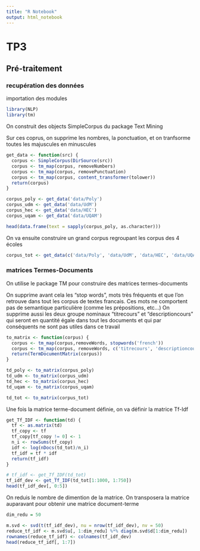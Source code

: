 ```yaml
---
title: "R Notebook"
output: html_notebook
---
```

# TP3

## Pré-traitement

### recupération des données

importation des modules
```r
library(NLP)
library(tm)
```

On construit des objects SimpleCorpus du package Text Mining

Sur ces coprus, on supprime les nombres, la ponctuation, et on tranfsorme toutes les majuscules en minuscules
```r
get_data <- function(src) {
  corpus <- SimpleCorpus(DirSource(src))
  corpus <- tm_map(corpus, removeNumbers)
  corpus <- tm_map(corpus, removePunctuation)
  corpus <- tm_map(corpus, content_transformer(tolower))
  return(corpus)
}

corpus_poly <- get_data('data/Poly')
corpus_udm <- get_data('data/UdM')
corpus_hec <- get_data('data/HEC')
corpus_uqam <- get_data('data/UQAM')

head(data.frame(text = sapply(corpus_poly, as.character)))
```
On va ensuite construire un grand corpus regroupant les corpus des 4 écoles

```r
corpus_tot <- get_data(c('data/Poly', 'data/UdM', 'data/HEC', 'data/UQAM'))
```

### matrices Termes-Documents

On utilise le package TM pour construire des matrices termes-documents

On supprime avant cela les "stop words", mots très fréquents et que l'on retrouve dans tout les corpus de textes francais. Ces mots ne comportent pas de semantique particulière (comme les prépositions, etc...)
On supprime aussi les deux groupe nominaux "titrecours" et "descriptioncours" qui seront en quantité égale dans tout les documents et qui par conséquents ne sont pas utiles dans ce travail
```r
to_matrix <- function(corpus) {
  corpus <- tm_map(corpus,removeWords, stopwords('french'))
  corpus <- tm_map(corpus, removeWords, c('titrecours', 'descriptioncours'))
  return(TermDocumentMatrix(corpus))
}

td_poly <- to_matrix(corpus_poly)
td_udm <- to_matrix(corpus_udm)
td_hec <- to_matrix(corpus_hec)
td_uqam <- to_matrix(corpus_uqam)

td_tot <- to_matrix(corpus_tot)

```

Une fois la matrice terme-document définie, on va définir la matrice Tf-Idf

```r
get_Tf_IDF <- function(td) {
  tf <- as.matrix(td)
  tf_copy <- tf
  tf_copy[tf_copy != 0] <- 1
  n_i <- rowSums(tf_copy)
  idf <- log(nDocs(td_tot)/n_i)
  tf_idf = tf * idf
  return(tf_idf)
}

# tf_idf <- get_Tf_IDF(td_tot)
tf_idf_dev <- get_Tf_IDF(td_tot[1:1000, 1:750])
head(tf_idf_dev[, 0:5])
```

On reduis le nombre de dimention de la matrice. On transposera la matrice auparavant pour obtenir une matrice document-terme
```r
dim_redu = 50

m.svd <- svd(t(tf_idf_dev), nu = nrow(tf_idf_dev), nv = 50)
reduce_tf_idf <- m.svd$u[, 1:dim_redu] %*% diag(m.svd$d[1:dim_redu])
rownames(reduce_tf_idf) <- colnames(tf_idf_dev)
head(reduce_tf_idf[, 1:7])
```


